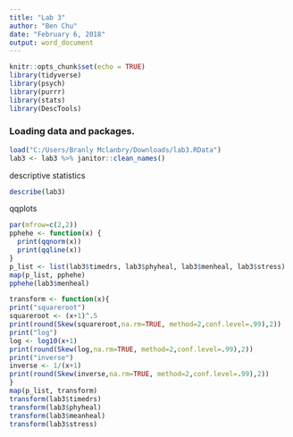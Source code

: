```yaml
---
title: "Lab 3"
author: "Ben Chu"
date: "February 6, 2018"
output: word_document
---
```


```r
knitr::opts_chunk$set(echo = TRUE)
library(tidyverse)
library(psych)
library(purrr)
library(stats)
library(DescTools)
```
### Loading data and packages.
```r
load("C:/Users/Branly Mclanbry/Downloads/lab3.RData")
lab3 <- lab3 %>% janitor::clean_names()
```
descriptive statistics
```r
describe(lab3)
```
qqplots
```r
par(mfrow=c(2,2))
pphehe <- function(x) {
  print(qqnorm(x))
  print(qqline(x))
}
p_list <- list(lab3$timedrs, lab3$phyheal, lab3$menheal, lab3$stress)
map(p_list, pphehe)
pphehe(lab3$menheal)
```

```r
transform <- function(x){
print("squareroot")
squareroot <- (x+1)^.5
print(round(Skew(squareroot,na.rm=TRUE, method=2,conf.level=.99),2))
print("log")
log <- log10(x+1)
print(round(Skew(log,na.rm=TRUE, method=2,conf.level=.99),2))
print("inverse")
inverse <- 1/(x+1)
print(round(Skew(inverse,na.rm=TRUE, method=2,conf.level=.99),2))
}
map(p_list, transform)
transform(lab3$timedrs)
transform(lab3$phyheal)
transform(lab3$meanheal)
transform(lab3$stress)
```